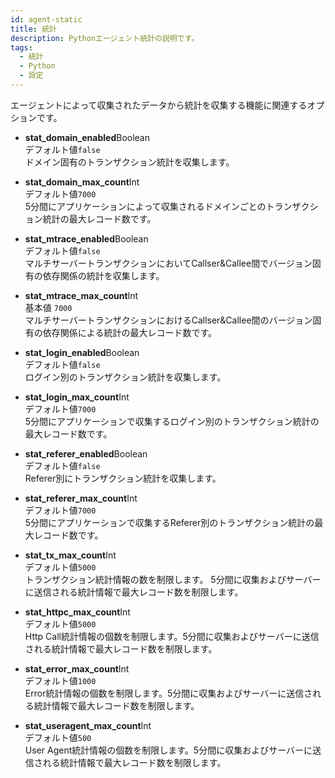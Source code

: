```yaml
---
id: agent-static
title: 統計
description: Pythonエージェント統計の説明です。
tags:
  - 統計
  - Python
  - 設定
---
```


エージェントによって収集されたデータから統計を収集する機能に関連するオプションです。

-   **stat_domain_enabled**<span class='type'>Boolean</span><br/>
      デフォルト値`false`<br/>
      ドメイン固有のトランザクション統計を収集します。

-   **stat_domain_max_count**<span class='type'>Int</span><br/>
      デフォルト値`7000`<br/>
      5分間にアプリケーションによって収集されるドメインごとのトランザクション統計の最大レコード数です。

-   **stat_mtrace_enabled**<span class='type'>Boolean</span><br/>
      デフォルト値`false`<br/>
      マルチサーバートランザクションにおいてCallser&Callee間でバージョン固有の依存関係の統計を収集します。

-   **stat_mtrace_max_count**<span class='type'>Int</span><br/>
      基本値 `7000`<br/>
      マルチサーバートランザクションにおけるCallser&Callee間のバージョン固有の依存関係による統計の最大レコード数です。  

-   **stat_login_enabled**<span class='type'>Boolean</span><br/>
      デフォルト値`false`<br/>
      ログイン別のトランザクション統計を収集します。

-   **stat_login_max_count**<span class='type'>Int</span><br/>
      デフォルト値`7000`<br/>
      5分間にアプリケーションで収集するログイン別のトランザクション統計の最大レコード数です。

-   **stat_referer_enabled**<span class='type'>Boolean</span><br/>
      デフォルト値`false`<br/>
      Referer別にトランザクション統計を収集します。

-   **stat_referer_max_count**<span class='type'>Int</span><br/>
      デフォルト値`7000`<br/>
      5分間にアプリケーションで収集するReferer別のトランザクション統計の最大レコード数です。

-   **stat_tx_max_count**<span class='type'>Int</span><br/>
      デフォルト値`5000`<br/>
      トランザクション統計情報の数を制限します。 5分間に収集およびサーバーに送信される統計情報で最大レコード数を制限します。

-   **stat_httpc_max_count**<span class='type'>Int</span><br/>
      デフォルト値`5000`<br/>
      Http Call統計情報の個数を制限します。5分間に収集およびサーバーに送信される統計情報で最大レコード数を制限します。

-   **stat_error_max_count**<span class='type'>Int</span><br/>
      デフォルト値`1000`<br/>
      Error統計情報の個数を制限します。5分間に収集およびサーバーに送信される統計情報で最大レコード数を制限します。

-   **stat_useragent_max_count**<span class='type'>Int</span><br/>
      デフォルト値`500`<br/>
      User Agent統計情報の個数を制限します。5分間に収集およびサーバーに送信される統計情報で最大レコード数を制限します。          
